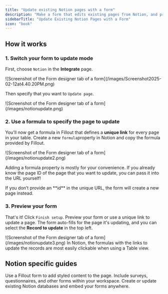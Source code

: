 ```yaml
---
title: "Update existing Notion pages with a form"
description: "Make a form that edits existing pages from Notion, and pre-fills fields with data from the page."
sidebarTitle: "Update Existing Notion Pages with a Form"
icon: "book"
---
```


## How it works

### 1. Switch your form to update mode

First, choose `Notion` in the **Integrate** page.

<Frame>
  ![Screenshot of the Form designer tab of a form](/images/Screenshot2025-02-12at4.40.20PM.png)
</Frame>

Then specify that you want to `Update page`.

<Frame>
  ![Screenshot of the Form designer tab of a form](/images/notionupdate.png)
</Frame>

### 2. Use a formula to specify the page to update

You'll now get a formula in Fillout that defines a **unique link** for every page in your table. Create a new `formula`property in Notion and copy the formula provided by Fillout.

<Frame>
  ![Screenshot of the Form designer tab of a form](/images/notionupdate2.png)
</Frame>

Adding a formula property is mostly for your convenience. If you already know the page ID of the page that you want to update, you can pass it into the URL yourself\!

<Note>
  If you don’t provide an **id** in the unique URL, the form will create a new page instead.
</Note>

### 3. Preview your form

That's it\! Click `Finish setup`. Preview your form or use a unique link to update a page. The form auto-fills for the page it's updating, and you can select the **Record to update** in the top left.

<Frame>
  ![Screenshot of the Form designer tab of a form](/images/notionupdate3.png)
</Frame>

<Note>
  In Notion, the formulas with the links to update the records are most easily clickable when using a Table view.
</Note>

## Notion specific guides

<CardGroup cols={3}>
  <Card title="Add contents to a Notion page" icon="file-waveform" iconType="regular" color="#FFC738" href="/help/notion-add-page-content">
    Use a Fillout form to add styled content to the page.
  </Card>
  <Card title="Embed forms on Notion" icon="memo" iconType="regular" color="#FFC738" href="/help/notion-embed">
    Include surveys, questionnaires, and other forms within your workspace.
  </Card>
  <Card title="Create a Notion form" icon="cube" iconType="regular" color="#FFC738" href="/help/notion">
    Create or update existing Notion databases and embed your forms anywhere.
  </Card>
</CardGroup>